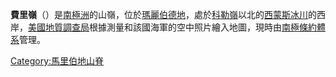 {{coord|75|1|S|113|41|W|source:GNIS|display=title}}

'''費里嶺'''（{{lang-en|Ferri Ridge}}）是[[南極洲|南極洲]]的山嶺，位於[[瑪麗伯德地|瑪麗伯德地]]，處於[[科勒嶺|科勒嶺]]以北的[[西蒙斯冰川|西蒙斯冰川]]的西岸，[[美國地質調查局|美國地質調查局]]根據測量和該國海軍的空中照片繪入地圖，現時由[[南極條約體系|南極條約體系]]管理。

{{DEFAULTSORT:Ferri Ridge}}
[[Category:馬里伯地山脊|Category:馬里伯地山脊]]


{{MarieByrdLand-geo-stub}}